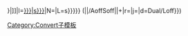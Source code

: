 {{convert/{{{2}}}/AoffSoff|{{{1}}}|{{{3}}}|n=[[{{{t|{{{n}}}}}}|{{{n}}}]]|l=[[{{{t|{{{n}}}}}}|{{{l|{{{n}}}s}}}]]|N={{{n}}}|L={{{l|{{{n}}}s}}}}} ({{convert/{{#ifeq:{{{4}}}|def|{{{o}}}|{{{4}}}}}|{{{1}}}|{{{2}}}/AoffSoff|{{{3}}}|{{{s}}}+{{{b}}}|r={{{r}}}|j={{{j}}}|d=Dual/Loff}})<noinclude>

[[Category:Convert子模板]]
</noinclude>